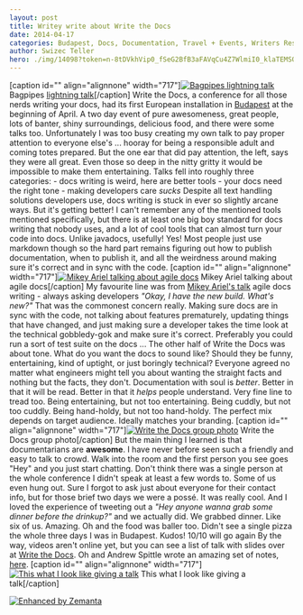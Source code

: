 ```yaml
---
layout: post
title: Writey write about Write the Docs
date: 2014-04-17
categories: Budapest, Docs, Documentation, Travel + Events, Writers Resources
author: Swizec Teller
hero: ./img/14098?token=n-8tDVkhVip0_fSeG2BfB3aFAVqCu4Z7WlmiI0_klaTEMSOJgRG3qF3QZOFhoxyuan22QiSHb0rK-d6RRYk9CHY
---
```


\[caption id="" align="alignnone" width="717"][![Bagpipes lightning talk](./img/14098?token=n-8tDVkhVip0_fSeG2BfB3aFAVqCu4Z7WlmiI0_klaTEMSOJgRG3qF3QZOFhoxyuan22QiSHb0rK-d6RRYk9CHY "Bagpipes lightning talk")](https://www.flickr.com/photos/122201294@N05/13619435963/in/photostream/) Bagpipes [lightning talk](http://en.wikipedia.org/wiki/Lightning_talk "Lightning talk")\[/caption] Write the Docs, a conference for all those nerds writing your docs, had its first European installation in [Budapest](<http://maps.google.com/maps?ll=47.4719444444,19.0502777778&spn=0.1,0.1&q=47.4719444444,19.0502777778 (Budapest)&t=h> "Budapest") at the beginning of April. A two day event of pure awesomeness, great people, lots of banter, shiny surroundings, delicious food, and there were some talks too. Unfortunately I was too busy creating my own talk to pay proper attention to everyone else's ... hooray for being a responsible adult and coming totes prepared. But the one ear that did pay attention, the left, says they were all great. Even those so deep in the nitty gritty it would be impossible to make them entertaining. Talks fell into roughly three categories: - docs writing is weird, here are better tools - your docs need the right tone - making developers care _sucks_ Despite all text handling solutions developers use, docs writing is stuck in ever so slightly arcane ways. But it's getting better! I can't remember any of the mentioned tools mentioned specifically, but there is at least one big boy standard for docs writing that nobody uses, and a lot of cool tools that can almost turn your code into docs. Unlike javadocs, usefully! Yes! Most people just use markdown though so the hard part remains figuring out how to publish documentation, when to publish it, and all the weirdness around making sure it's correct and in sync with the code. \[caption id="" align="alignnone" width="717"][![Mikey Ariel talking about agile docs](./img/14099?token=aALjbyDa6KnZKPlH_3oxcgfNbVNJQDITitXTNVE2FyQXgZIhDIoY8g6Ls8C3E3YSJNZcajIPuz49L0VFhQr513M "Mikey Ariel talking about agile docs")](https://www.flickr.com/photos/an3ssen/13564644644/in/set-72157643227881314/) Mikey Ariel talking about agile docs\[/caption] My favourite line was from [Mikey Ariel's talk](http://docs.writethedocs.org/2014/eu/talks/#mikey-ariel-your-personal-tech-writing-agile-manifesto-or-scrum-is-not-a-4-character-word) agile docs writing - always asking developers _"Okay, I have the new build. What's new?"_ That was the commonest concern really. Making sure docs are in sync with the code, not talking about features prematurely, updating things that have changed, and just making sure a developer takes the time look at the technical gobbledy-gok and make sure it's correct. Preferably you could run a sort of test suite on the docs ... The other half of Write the Docs was about tone. What do you want the docs to sound like? Should they be funny, entertaining, kind of uptight, or just boringly technical? Everyone agreed no matter what engineers might tell you about wanting the straight facts and nothing but the facts, they don't. Documentation with soul is _better_. Better in that it will be read. Better in that it _helps_ people understand. Very fine line to tread too. Being entertaining, but not too entertaining. Being cuddly, but not too cuddly. Being hand-holdy, but not too hand-holdy. The perfect mix depends on target audience. Ideally matches your branding. \[caption id="" align="alignnone" width="717"][![Write the Docs group photo](./img/14100?token=qLtuMDFiJhJ2dcbAnykmKxfl3YhmUhKKTeEiwcKLVBw4v2TjoInx9lEYns4VPczbXE83ZilYG4c8JfrP1Yatgh0 "Write the Docs group photo")](https://www.flickr.com/photos/122201294@N05/13618999433/) Write the Docs group photo\[/caption] But the main thing I learned is that documentarians are **awesome**. I have never before seen such a friendly and easy to talk to crowd. Walk into the room and the first person you see goes "Hey" and you just start chatting. Don't think there was a single person at the whole conference I didn't speak at least a few words to. Some of us even hung out. Sure I forgot to ask just about everyone for their contact info, but for those brief two days we were a possé. It was really cool. And I loved the experience of tweeting out a _"Hey anyone wanna grab some dinner before the drinkup?"_ and we actually did. We grabbed dinner. Like six of us. Amazing. Oh and the food was baller too. Didn't see a single pizza the whole three days I was in Budapest. Kudos! 10/10 will go again By the way, videos aren't online yet, but you can see a list of talk with slides over at [Write the Docs](http://docs.writethedocs.org/2014/eu/talks/). Oh and Andrew Spittle wrote an amazing set of notes, [here](http://andrewspittle.com/). \[caption id="" align="alignnone" width="717"][![This what I look like giving a talk](./img/14102?token=xbOLvFFlBdnYXvgC3HuxyC2JvMHN15Sj7uBFp1sYEyZNwqtNAbYgm878XMILhCUM8_OCfSMU5F8VvW-I512O5EI "This what I look like giving a talk")](https://www.flickr.com/photos/122201294@N05/13619010263/in/photostream/) This what I look like giving a talk\[/caption]

[![Enhanced by Zemanta](http://img.zemanta.com/zemified_e.png?x-id=14ae67ee-aaa1-4867-aa04-26a09ecc0204)](http://www.zemanta.com/?px "Enhanced by Zemanta")
